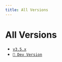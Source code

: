 ```yaml
---
title: All Versions
---
```


# All Versions
- [`v3.5.x`](/docs/dev/docs/get-started)
- [`🚧 Dev Version`](/docs/dev/docs/get-started)
